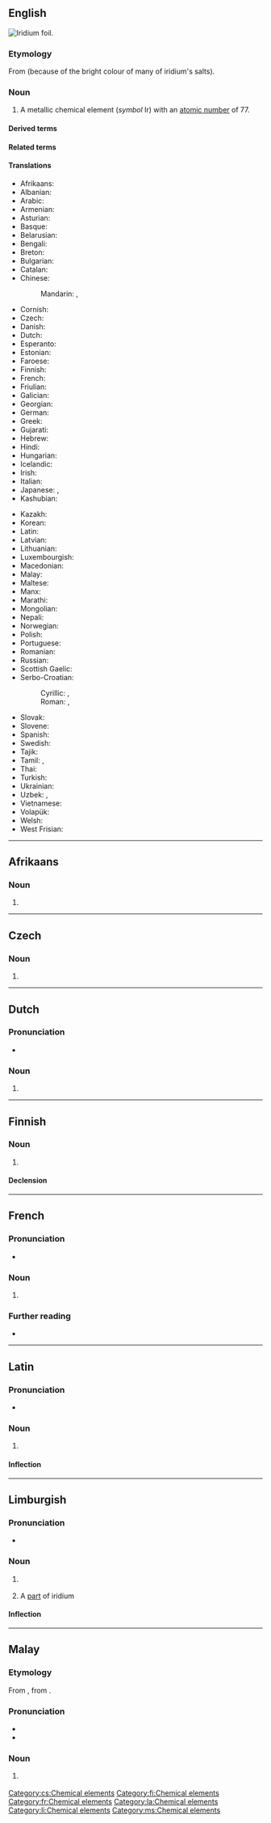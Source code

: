 {{also|Iridium|irídium}}
==English==
{{elements|Ir|osmium|Os|platinum|Pt}}
[[Image:Iridium foil.jpg|thumb|right|Iridium foil.]]
{{wikipedia}}
{{commons}}

===Etymology===
From {{der|en|grc|ἶρις||rainbow}} (because of the bright colour of many of iridium's salts).

===Noun===
{{en-noun|-}}

# A metallic chemical element (''symbol'' Ir) with an [[atomic number]] of 77.

====Derived terms====
{{der3
|[[eka-iridium]]
|[[iridiate]]
|[[iridic]]
|[[iridio-]]
|[[iridious]]
|[[iridite]]
|[[iridium black]]
|[[iridium oxide]]
|[[iridium-pointed]]
|[[iridium tetrachloride]]
|[[iridium trichloride]]
|[[iridosmine]]
|[[osmiridium]]
|[[platiniridium]]
|[[platino-iridium]]
|[[platinum-iridium]]
|lang=en}}

====Related terms====
{{rel3
|[[iridescence]]
|[[iridin]]
|[[iridiosmium]]
|[[iridise]], [[iridize]]
|[[iris]]
|lang=en}}

====Translations====
{{trans-top|chemical element}}
* Afrikaans: {{t|af|iridium}}
* Albanian: {{t|sq|irid}}
* Arabic: {{t|ar|إِرِيدْيُوم|tr=ʾiridyum|m}}
* Armenian: {{t+|hy|իրիդիում}}
* Asturian: {{t|ast|iridiu|m}}
* Basque: {{t|eu|iridioa}}
* Belarusian: {{t|be|іры́дый|m}}
* Bengali: {{t|bn|ঘনাতু|tr=ghanātu|sc=Beng}}
* Breton: {{t|br|iridiom}}
* Bulgarian: {{t|bg|ири́дий|m}}
* Catalan: {{t+|ca|iridi|m}}
* Chinese:
*: Mandarin: {{t+|cmn|铱}}, {{t+|cmn|銥|tr=yī}}
* Cornish: {{t|kw|yrydyum}}
* Czech: {{t+|cs|iridium}}
* Danish: {{t+|da|iridium|n}}
* Dutch: {{t+|nl|iridium|n}}
* Esperanto: {{t+|eo|iridio}}
* Estonian: {{t+|et|iriidium}}
* Faroese: {{t|fo|iridium|n}}
* Finnish: {{t+|fi|iridium}}
* French: {{t+|fr|iridium|m}}
* Friulian: {{t|fur|iridi}}
* Galician: {{t+|gl|iridio|m}}
* Georgian: {{t|ka|ირიდიუმი}}
* German: {{t+|de|Iridium|n}}
* Greek: {{t+|el|ιρίδιο|n}}
* Gujarati: {{t|gu|ઘનાતુ|tr=ghanātu|sc=Gujr}}
* Hebrew: {{t+|he|אירידיום|tr=irídyum}}
* Hindi: {{t|hi|घनातु}}
* Hungarian: {{t+|hu|irídium}}
* Icelandic: {{t+|is|iridín|n}}
* Irish: {{t|ga|iridiam}}
* Italian: {{t+|it|iridio|m}}
* Japanese: {{t+|ja|イリジウム|tr=irijiumu}}, {{t+|ja|銥|sc=Jpan}}
* Kashubian: {{t|csb|jirid}}
{{trans-mid}}
* Kazakh: {{t|kk|иридий|sc=Cyrl}}
* Korean: {{t+|ko|이리듐|tr=iridyum}}
* Latin: {{t+|la|iridium}}
* Latvian: {{t|lv|irīdijs}}
* Lithuanian: {{t+|lt|iridis}}
* Luxembourgish: {{t|lb|Iridium}}
* Macedonian: {{t|mk|иридиум|m}}
* Malay: {{t|ms|iridium}}
* Maltese: {{t|mt|iridju}}
* Manx: {{t|gv|iriddjum}}
* Marathi: {{t|mr|घनातु|tr=ghanātu|sc=Deva}}
* Mongolian: {{t+|mn|ириди}}
* Nepali: {{t|ne|घनातु|tr=ghanātu|sc=Deva}}
* Norwegian: {{t|no|iridium}}
* Polish: {{t+|pl|iryd|m}}
* Portuguese: {{t+|pt|irídio|m}}
* Romanian: {{t+|ro|iridiu|n}}
* Russian: {{t+|ru|ири́дий|m}}
* Scottish Gaelic: {{t|gd|iridiam}}
* Serbo-Croatian:
*: Cyrillic: {{t|sh|иридиj|m|sc=Cyrl}}, {{t|sh|иридиjум|m|sc=Cyrl}}
*: Roman: {{t+|sh|iridij|m}}, {{t|sh|iridijum|m}}
* Slovak: {{t|sk|irídium|n}}
* Slovene: {{t+|sl|iridij|m}}
* Spanish: {{t+|es|iridio|m}}
* Swedish: {{t+|sv|iridium|n}}
* Tajik: {{t|tg|иридий}}
* Tamil: {{t+|ta|இரிடியம்}}, {{t|ta|உறுதியம்|sc=Taml}}
* Thai: {{t|th|อิริเดียม|tr=ìrídiam}}
* Turkish: {{t+|tr|iridyum}}
* Ukrainian: {{t|uk|іри́дій|m}}
* Uzbek: {{t+|uz|iridiy}}, {{t+|uz|иридий|sc=Cyrl}}
* Vietnamese: {{t|vi|iriđi}}
* Volapük: {{t+|vo|liridin}}
* Welsh: {{t+|cy|iridiwm}}
* West Frisian: {{t|fy|iridium}}
{{trans-bottom}}

----

==Afrikaans==
{{elements|Ir|osmium|Os|platinum|Pt|lang=af}}

===Noun===
{{af-noun|-}}

# {{l|en|iridium}}

----

==Czech==

===Noun===
{{cs-noun|g=n}}

# {{l|en|iridium}}

[[Category:cs:Chemical elements]]

----

==Dutch==
{{wikipedia|lang=nl}}
{{elements|Ir|osmium|Os|platina|Pt|lang=nl}}

===Pronunciation===
* {{audio|Nl-iridium.ogg|Audio|lang=nl}}

===Noun===
{{nl-noun|n|-|-}}

# {{l|en|iridium}}

----

==Finnish==
{{wikipedia|lang=fi}}

===Noun===
{{fi-noun}}

# {{l|en|iridium}}

====Declension====
{{fi-decl-risti|iridium|||a|i=0}}

[[Category:fi:Chemical elements]]

----

==French==
{{wikipedia|lang=fr}}

===Pronunciation===
* {{IPA|/i.ʁi.djɔm/|lang=fr}}

===Noun===
{{fr-noun|m|-}}

# {{l|en|iridium}}

===Further reading===
* {{R:TLFi}}

[[Category:fr:Chemical elements]]

----

==Latin==
{{wikipedia|lang=la}}

===Pronunciation===
* {{la-IPA|īridium}}

===Noun===
{{la-noun|īridium|īridiī|n|second}}

# {{l|en|iridium}}

====Inflection====
{{la-decl-2nd-N|īridi}}

[[Category:la:Chemical elements]]

----

==Limburgish==

===Pronunciation===
* {{IPA|[ɪ˧ˈʁi˦ɖɔ˧m]|lang=li}}

===Noun===
{{li-noun|g=n}}

# {{lb|li|uncountable}} {{l|en|iridium}}
# A [[part]] of iridium

====Inflection====
{{li-decl-noun-um|iridi}}

[[Category:li:Chemical elements]]

----

==Malay==
{{wikipedia|lang=ms}}
{{elements|Ir|osmium|Os|platinum|Pt|lang=ms}}

===Etymology===
From {{etyl|en|ms}} {{m|en|iridium}}, from {{etyl|grc|ms}} {{m|grc|ἶρις}} {{m|en|-ium}}.

===Pronunciation===
* {{IPA|[iridiom]|[iridiəm]|lang=ms}}
* {{rhymes|iom|jom|om|lang=ms}}

===Noun===
{{head|ms|noun}}

# {{l|en|iridium}} {{gloss|chemical element}}

[[Category:ms:Chemical elements]]